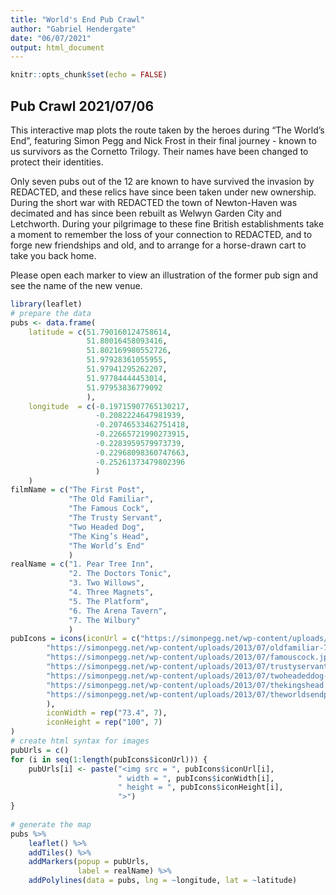 ---
title: "World's End Pub Crawl"
author: "Gabriel Hendergate"
date: "06/07/2021"
output: html_document
---

```{r setup, include=FALSE}
knitr::opts_chunk$set(echo = FALSE)
```

## Pub Crawl 2021/07/06

This interactive map plots the route taken by the heroes during "The 
World's End", featuring Simon Pegg and Nick Frost in their final journey - 
known to us survivors as the Cornetto Trilogy. 
Their names have been changed to protect their identities.

Only seven pubs out of the 12 are known to have survived the invasion by 
REDACTED, and these relics have since been taken under new ownership. During the 
short war with REDACTED the town of Newton-Haven was decimated and has 
since been rebuilt as Welwyn Garden City and Letchworth. 
During your pilgrimage to these fine British establishments take a moment to 
remember the loss of your connection to REDACTED, and to forge new friendships 
and old, and to arrange for a horse-drawn cart to take you back home.

Please open each marker to view an illustration of the former pub sign and 
see the name of the new venue.

```{r mapping}
library(leaflet)
# prepare the data
pubs <- data.frame(
    latitude = c(51.790160124758614, 
                 51.80016458093416, 
                 51.802169980552726,
                 51.97928361055955, 
                 51.97941295262207, 
                 51.97784444453014, 
                 51.97953836779092
                 ),
    longitude  = c(-0.19715907765130217,
                   -0.2082224647981939,
                   -0.20746533462751418,
                   -0.22665721990273915,
                   -0.2283959579973739,
                   -0.22968098360747663,
                   -0.25261373479802396
                   )
    )
filmName = c("The First Post",
             "The Old Familiar",
             "The Famous Cock",
             "The Trusty Servant",
             "Two Headed Dog",
             "The King’s Head",
             "The World’s End"
             )
realName = c("1. Pear Tree Inn",
             "2. The Doctors Tonic",
             "3. Two Willows",
             "4. Three Magnets",
             "5. The Platform",
             "6. The Arena Tavern",
             "7. The Wilbury"
             )
pubIcons = icons(iconUrl = c("https://simonpegg.net/wp-content/uploads/2013/07/firstpost-728x1024.jpg",
        "https://simonpegg.net/wp-content/uploads/2013/07/oldfamiliar-719x1024.jpg",
        "https://simonpegg.net/wp-content/uploads/2013/07/famouscock.jpg",
        "https://simonpegg.net/wp-content/uploads/2013/07/trustyservant-667x1024.jpg",
        "https://simonpegg.net/wp-content/uploads/2013/07/twoheadeddog-783x1024.jpg",
        "https://simonpegg.net/wp-content/uploads/2013/07/thekingshead.jpg",
        "https://simonpegg.net/wp-content/uploads/2013/07/theworldsendpub-707x1024.jpg"
        ),
        iconWidth = rep("73.4", 7),
        iconHeight = rep("100", 7)
)
# create html syntax for images
pubUrls = c()
for (i in seq(1:length(pubIcons$iconUrl))) {
    pubUrls[i] <- paste("<img src = ", pubIcons$iconUrl[i], 
                        " width = ", pubIcons$iconWidth[i], 
                        " height = ", pubIcons$iconHeight[i],
                        ">")
}
 
# generate the map
pubs %>%
    leaflet() %>%
    addTiles() %>%
    addMarkers(popup = pubUrls,
               label = realName) %>%
    addPolylines(data = pubs, lng = ~longitude, lat = ~latitude)
```

